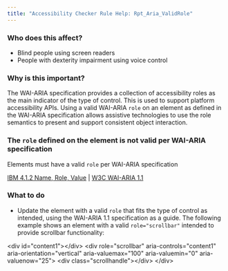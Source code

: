 ```yaml
---
title: "Accessibility Checker Rule Help: Rpt_Aria_ValidRole"
---
```


<div className="toolHelp">
<Row>
<Column colLg={5} colMd={3} colSm={4} className="toolLeft">

### Who does this affect?

* Blind people using screen readers
* People with dexterity impairment using voice control

### Why is this important?

The WAI-ARIA specification provides a collection of accessibility roles as the main indicator of the type of control. This is used to support platform accessibility APIs. Using a valid WAI-ARIA `role` on an element as defined in the WAI-ARIA specification allows assistive technologies to use the role semantics to present and support consistent object interaction.


</Column>
<Column colLg={11} colMd={5} colSm={4} className="toolMain">

<div id="locLevel"></div>

### The `role` defined on the element is not valid per WAI-ARIA specification
Elements must have a valid `role` per WAI-ARIA specification

[IBM 4.1.2 Name, Role, Value](https://www.ibm.com/able/guidelines/ci162/name_role_value.html) | [W3C WAI-ARIA 1.1](https://www.w3.org/TR/wai-aria-1.1/)

<div id="locSnippet"></div>

### What to do

* Update the element with a valid `role` that fits the type of control as intended, using the WAI-ARIA 1.1 specification as a guide.
The following example shows an element with a valid `role="scrollbar"` intended to provide scrollbar functionality:

<CodeSnippet type="multi" light={true}> &lt;div id="content1"&gt;&lt;/div&gt;
   &lt;div
      role="scrollbar"
      aria-controls="content1"
      aria-orientation="vertical"
      aria-valuemax="100"
      aria-valuemin="0"
      aria-valuenow="25"&gt;
       &lt;div class="scrollhandle"&gt;&lt;/div&gt;
   &lt;/div&gt;</CodeSnippet>


</Column>
</Row>
</div>

